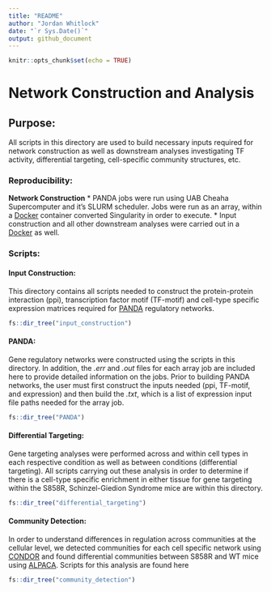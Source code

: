 ```yaml
---
title: "README"
author: "Jordan Whitlock"
date: "`r Sys.Date()`"
output: github_document
---
```


```r
knitr::opts_chunk$set(echo = TRUE)
```

# Network Construction and Analysis

## Purpose:
All scripts in this directory are used to build necessary inputs required for network construction as well as downstream analyses investigating TF activity, differential targeting, cell-specific community structures, etc.

### Reproducibility:

**Network Construction**
* PANDA jobs were run using UAB Cheaha Supercomputer and it's SLURM scheduler. Jobs were run as an array, within a [Docker](https://hub.docker.com/repository/docker/jordanwhitlock/setbp1_manuscript_panda_1.0.1/general) container converted Singularity in order to execute.
* Input construction and all other downstream analyses were carried out in a [Docker](https://hub.docker.com/repository/docker/jordanwhitlock/setbp1_manuscript/general) as well.

### Scripts:

#### Input Construction:
This directory contains all scripts needed to construct the protein-protein interaction (ppi), transcription factor motif (TF-motif) and cell-type specific expression matrices required for [PANDA](https://netzoo.github.io/zooanimals/panda/) regulatory networks. 

```r
fs::dir_tree("input_construction")
```

#### PANDA:
Gene regulatory networks were constructed using the scripts in this directory. In addition, the *.err* and *.out* files for each array job are included here to provide detailed information on the jobs. Prior to building PANDA networks, the user must first construct the inputs needed (ppi, TF-motif, and expression) and then build the *.txt*, which is a list of expression input file paths needed for the array job.

```r
fs::dir_tree("PANDA")
```

#### Differential Targeting:
Gene targeting analyses were performed across and within cell types in each respective condition as well as between conditions (differential targeting). All scripts carrying out these analysis in order to determine if there is a cell-type specific enrichment in either tissue for gene targeting within the S858R, Schinzel-Giedion Syndrome mice are within this directory. 

```r
fs::dir_tree("differential_targeting")
```

#### Community Detection:
In order to understand differences in regulation across communities at the cellular level, we detected communities for each cell specific network using [CONDOR](https://netzoo.github.io/zooanimals/condor/) and found differential communities between S858R and WT mice using [ALPACA](https://netzoo.github.io/zooanimals/alpaca/). Scripts for this analysis are found here

```r
fs::dir_tree("community_detection")
```

